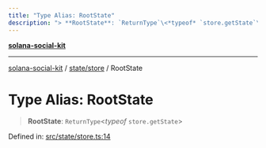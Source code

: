 ```yaml
---
title: "Type Alias: RootState"
description: "> **RootState**: `ReturnType`\<*typeof* `store.getState`\>"
---
```


[**solana-social-kit**](../../../README.mdx)

***

[solana-social-kit](../../../README.mdx) / [state/store](../README.mdx) / RootState

# Type Alias: RootState

> **RootState**: `ReturnType`\<*typeof* `store.getState`\>

Defined in: [src/state/store.ts:14](https://github.com/SendArcade/solana-social-starter/blob/bd4b3556b8f469c27ebb06f4df65b3a36b43ba3b/src/state/store.ts#L14)
